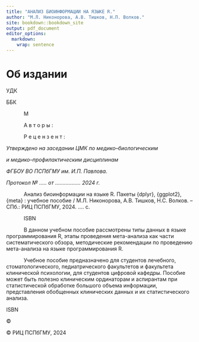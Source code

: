 ```yaml
---
title: "АНАЛИЗ БИОИНФОРМАЦИИ НА ЯЗЫКЕ R."
author: "М.Л. Никонорова, А.В. Тишков, Н.П. Волков."
site: bookdown::bookdown_site
output: pdf_document
editor_options:
  markdown:
    wrap: sentence
---
```


# Об издании

УДК

ББК

            М

            А в т о р ы :

            Р е ц е н з е н т :

*Утверждено на заседании ЦМК по медико--биологическим*

*и медико--профилактическим дисциплинам*

*ФГБОУ ВО ПСПбГМУ им. И.П. Павлова.*

*Протокол № ..... от ................. 2024 г.*

            Анализ биоинформации на языке R.
Пакеты {dplyr}, {ggplot2}, {meta} : учебное пособие / М.Л.
Никонорова, А.В.
Тишков, Н.С.
Волков.
-- СПб.: РИЦ ПСПбГМУ, 2024.
....
с.

            ISBN

            В данном учебном пособие рассмотрены типы данных в языке программирования R, этапы проведения мета-анализа как части систематического обзора, методические рекомендации по проведению мета-анализа на языке программирования R.

            Учебное пособие предназначено для студентов лечебного, стоматологического, педиатрического факультетов и факультета клинической психологии, для студентов цифровой кафедры.
Пособие может быть полезно клиническим ординаторам и аспирантам при статистической обработке большого объема информации, представления обобщенных клинических данных и их статистического анализа.

ISBN

©

© РИЦ ПСПбГМУ, 2024
